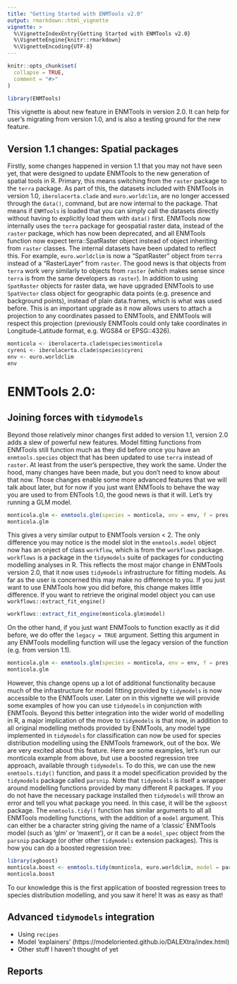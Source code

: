 ```yaml
---
title: "Getting Started with ENMTools v2.0"
output: rmarkdown::html_vignette
vignette: >
  %\VignetteIndexEntry{Getting Started with ENMTools v2.0}
  %\VignetteEngine{knitr::rmarkdown}
  %\VignetteEncoding{UTF-8}
---
```


```r
knitr::opts_chunk$set(
  collapse = TRUE,
  comment = "#>"
)
```

```r
library(ENMTools)
```

This vignette is about new feature in ENMTools in version 2.0. It can help for user's migrating from version 1.0, and is also a testing ground for the new feature.

## Version 1.1 changes: Spatial packages 

Firstly, some changes happened in version 1.1 that you may not have seen yet, that were designed to update ENMTools to the new generation of spatial tools in R. Primary, this means switching from the `raster` package to the `terra` package.
As part of this, the datasets included with ENMTools in version 1.0, `iberolacerta.clade` and `euro.worldclim`, are no longer accessed through the `data()`, command, but are now internal to the package. That means if `ENMTools` is loaded that you can simply call the datasets directly without having to explicitly load them with `data()` first.
ENMTools now internally uses the `terra` package for geospatial raster data, instead of the `raster` package, which has now been deprecated, and all ENMTools function now expect terra::SpatRaster object instead of object inheriting from `raster` classes. The internal datasets have been updated to reflect this. For example, `euro.worldclim` is now a "SpatRaster" object from `terra` instead of a "RasterLayer" from `raster`. The good news is that objects from `terra` work very similarly to objects from `raster` (which makes sense since `terra` is from the same developers as `raster`). In addition to using `SpatRaster` objects for raster data, we have upgraded ENMTools to use `SpatVector` class object for geographic data points (e.g. presence and background points), instead of plain data.frames, which is what was used before. This is an important upgrade as it now allows users to attach a projection to any coordinates passed to ENMTools, and ENMTools will respect this projection (previously ENMTools could only take coordinates in Longitude-Latitude format, e.g. WGS84 or EPSG::4326).

```r
monticola <- iberolacerta.clade$species$monticola
cyreni <- iberolacerta.clade$species$cyreni
env <- euro.worldclim
env
```
# ENMTools 2.0: 
## Joining forces with `tidymodels`

Beyond those relatively minor changes first added to version 1.1, version 2.0 adds a slew of powerful new features.
Model fitting functions from ENMTools still function much as they did before once you have an `enmtools.species` object that has been updated to use `terra` instead of `raster`. At least from the user's perspective, they work the same. Under the hood, many changes have been made, but you don't need to know about that now. Those changes enable some more advanced features that we will talk about later, but for now if you just want ENMTools to behave the way you are used to from ENTools 1.0, the good news is that it will. Let's try running a GLM model.

```r
monticola.glm <- enmtools.glm(species = monticola, env = env, f = pres ~ bio1 + bio12 + bio7, test.prop = 0.2)
monticola.glm

```

This gives a very similar output to ENMTools version < 2. The only difference you may notice is the model slot in the `enmtools.model` object now has an onject of class `workflow`, which is from the `workflows` package. `workflows` is a package in the `tidymodels` suite of packages for conducting modelling analyses in R. This reflects the most major change in ENMTools version 2.0, that it now uses `tidymodels` infrastructure for fitting models. As far as the user is concerned this may make no difference to you. If you just want to use ENMTools how you did before, this change makes little difference. If you want to retrieve the original model object you can use `workflows::extract_fit_engine()`

```r
workflows::extract_fit_engine(monticola.glm$model)
```

On the other hand, if you just want ENMTools to function exactly as it did before, we do offer the `legacy = TRUE` argument. Setting this argument in any ENMTools modelling function will use the legacy version of the function (e.g. from version 1.1).

```r
monticola.glm <- enmtools.glm(species = monticola, env = env, f = pres ~ bio1 + bio12 + bio7, test.prop = 0.2, legacy = TRUE)
monticola.glm
```

However, this change opens up a lot of additional functionality because much of the infrastructure for model fitting provided by `tidymodels` is now accessible to the ENMTools user. Later on in this vignette we will provide some examples of how you can use `tidymodels` in conjunction with ENMTools. Beyond this better integration into the wider world of modelling in R, a major implication of the move to `tidymodels` is that now, in addition to all original modelling methods provided by ENMTools, any model type implemented in `tidymodels` for classification can now be used for species distribution modelling using the ENMTools framework, out of the box. We are very excited about this feature. Here are some examples, let's run our monticola example from above, but use a boosted regression tree approach, available through `tidymodels`. To do this, we can use the new `enmtools.tidy()` function, and pass it a model specification provided by the `tidymodels` package called `parsnip`. Note that `tidymodels` is itself a wrapper around modelling functions provided by many different R packages. If you do not have the necessary package installed then `tidymodels` will throw an error and tell you what package you need. In this case, it will be the `xgboost` package. The `enmtools.tidy()` function has similar arguments to all all ENMTools modelling functions, with the addition of a `model` argument. This can either be a character string giving the name of a 'classic' ENMTools model (such as 'glm' or 'maxent'), or it can be a `model_spec` object from the `parsnip` package (or other other `tidymodels` extension packages). This is how you can do a boosted regression tree:

```r
library(xgboost)
monticola.boost <- enmtools.tidy(monticola, euro.worldclim, model = parsnip::boost_tree("classification"), test.prop = 0.2)
monticola.boost
```

To our knowledge this is the first application of boosted regression trees to species distribution modelling, and you saw it here! It was as easy as that!

## Advanced `tidymodels` integration

- Using `recipes`
- Model 'explainers' (https://modeloriented.github.io/DALEXtra/index.html)
- Other stuff I haven't thought of yet

## Reports
